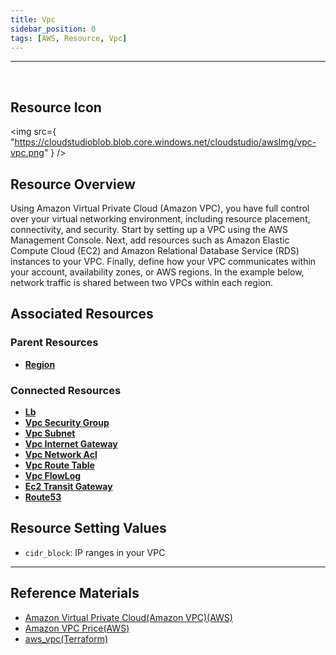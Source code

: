 ```yaml
---
title: Vpc
sidebar_position: 0
tags: [AWS, Resource, Vpc]
---
```


<hr />
<br />

## Resource Icon

<img
    src={
        "https://cloudstudioblob.blob.core.windows.net/cloudstudio/awsImg/vpc-vpc.png"
    }
/>

## Resource Overview

Using Amazon Virtual Private Cloud (Amazon VPC), you have full control over your virtual networking environment, including resource placement, connectivity, and security. 
Start by setting up a VPC using the AWS Management Console. Next, add resources such as Amazon Elastic Compute Cloud (EC2) and Amazon Relational Database Service (RDS) instances to your VPC. 
Finally, define how your VPC communicates within your account, availability zones, or AWS regions. In the example below, network traffic is shared between two VPCs within each region.

## Associated Resources

### Parent Resources

-   [**Region**](https://docs.cstudio.app/en/docs/resource/aws/Base/Region)

### Connected Resources

-   [**Lb**](https://docs.cstudio.app/en/docs/resource/aws/Lb/)
-   [**Vpc Security Group**](https://docs.cstudio.app/en/docs/resource/aws/Vpc/SecurityGroup)
-   [**Vpc Subnet**](https://docs.cstudio.app/docs/en/resource/aws/Vpc/Subnet)
-   [**Vpc Internet Gateway**](https://docs.cstudio.app/en/docs/resource/aws/Vpc/InternetGateway)
-   [**Vpc Network Acl**](https://docs.cstudio.app/en/docs/resource/aws/Vpc/NetworkAcl)
-   [**Vpc Route Table**](https://docs.cstudio.app/en/docs/resource/aws/Vpc/RouteTable)
-   [**Vpc FlowLog**](https://docs.cstudio.app/en/docs/resource/aws/Vpc/FlowLog)
-   [**Ec2 Transit Gateway**](https://docs.cstudio.app/en/docs/resource/aws/Ec2/TransitGateway)
-   [**Route53**](https://docs.cstudio.app/en/docs/resource/aws/Route53/)

## Resource Setting Values

-   `cidr_block`: IP ranges in your VPC

---

## Reference Materials

-   [Amazon Virtual Private Cloud(Amazon VPC)(AWS)](https://aws.amazon.com/ko/vpc/?nc2=type_a)
-   [Amazon VPC Price(AWS)](https://aws.amazon.com/ko/vpc/pricing/?refid=ap_card)
-   [aws_vpc(Terraform)](https://registry.terraform.io/providers/hashicorp/aws/latest/docs/resources/vpc)
